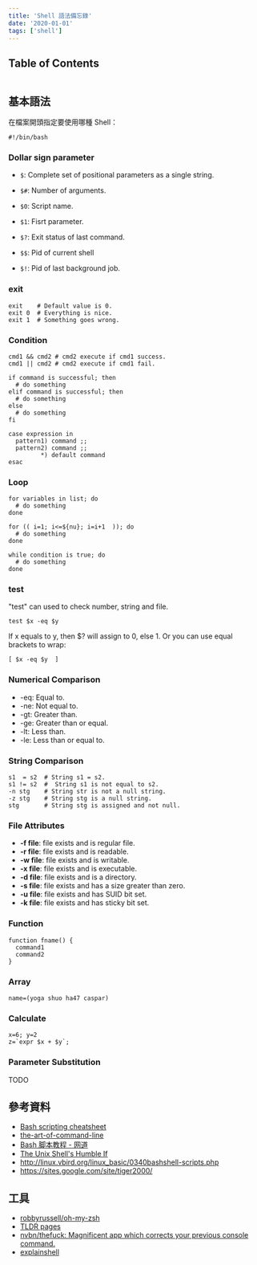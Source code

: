 ```yaml
---
title: 'Shell 語法備忘錄'
date: '2020-01-01'
tags: ['shell']
---
```


## Table of Contents

```toc
```

## 基本語法

在檔案開頭指定要使用哪種 Shell：

```shell
#!/bin/bash
```

### Dollar sign parameter

- `$`: Complete set of positional parameters as a single string.
- `$#`: Number of arguments.
- `$0`: Script name.
- `$1`: Fisrt parameter.

- `$?`: Exit status of last command.
- `$$`: Pid of current shell
- `$!`: Pid of last background job.

### exit

```shell
exit    # Default value is 0.
exit 0  # Everything is nice.
exit 1  # Something goes wrong.
```

### Condition

```shell
cmd1 && cmd2 # cmd2 execute if cmd1 success.
cmd1 || cmd2 # cmd2 execute if cmd1 fail.

if command is successful; then
  # do something
elif command is successful; then
  # do something
else
  # do something
fi

case expression in
  pattern1) command ;;
  pattern2) command ;;
         *) default command
esac
```

### Loop

```shell
for variables in list; do
  # do something
done

for (( i=1; i<=${nu}; i=i+1  )); do
  # do something
done

while condition is true; do
  # do something
done
```

### test

"test" can used to check number, string and file.

```shell
test $x -eq $y
```

If x equals to y, then \$? will assign to 0, else 1.
Or you can use equal brackets to wrap:

```shell
[ $x -eq $y  ]
```

### Numerical Comparison

- -eq: Equal to.
- -ne: Not equal to.
- -gt: Greater than.
- -ge: Greater than or equal.
- -lt: Less than.
- -le: Less than or equal to.

### String Comparison

```shell
s1  = s2  # String s1 = s2.
s1 != s2  #  String s1 is not equal to s2.
-n stg    # String str is not a null string.
-z stg    # String stg is a null string.
stg       # String stg is assigned and not null.
```

### File Attributes

- **-f file**: file exists and is regular file.
- **-r file**: file exists and is readable.
- **-w file**: file exists and is writable.
- **-x file**: file exists and is executable.
- **-d file**: file exists and is a directory.
- **-s file**: file exists and has a size greater than zero.
- **-u file**: file exists and has SUID bit set.
- **-k file**: file exists and has sticky bit set.

### Function

```shell
function fname() {
  command1
  command2
}
```

### Array

```shell
name=(yoga shuo ha47 caspar)
```

### Calculate

```shell
x=6; y=2
z=`expr $x + $y`;
```

### Parameter Substitution

TODO

## 參考資料

- [Bash scripting cheatsheet](https://devhints.io/bash)
- [the-art-of-command-line](https://github.com/jlevy/the-art-of-command-line)
- [Bash 脚本教程 - 网道](https://wangdoc.com/bash/index.html)
- [The Unix Shell's Humble If](https://thoughtbot.com/blog/the-unix-shells-humble-if)
- http://linux.vbird.org/linux_basic/0340bashshell-scripts.php
- https://sites.google.com/site/tiger2000/

## 工具

- [robbyrussell/oh-my-zsh](https://github.com/robbyrussell/oh-my-zsh)
- [TLDR pages](http://tldr-pages.github.io/)
- [nvbn/thefuck: Magnificent app which corrects your previous console command.](https://github.com/nvbn/thefuck)
- [explainshell](http://explainshell.com/)
